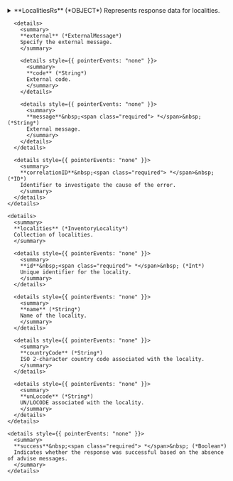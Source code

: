 
<details>
  <summary>
  **LocalitiesRs** (*OBJECT*)  
  Represents response data for localities.  
  </summary>
  
  
    <details>
      <summary>
      **adviseMessages** (*AdviseMessage*)  
      Collection of advise messages.  
      </summary>
  
      <details style={{ pointerEvents: "none" }}>
        <summary>
        **code**&nbsp;<span class="required"> *</span>&nbsp; (*ID*)  
        AM code: The following codes can be returned:  
        </summary>
      </details>

      <details style={{ pointerEvents: "none" }}>
        <summary>
        **description**&nbsp;<span class="required"> *</span>&nbsp; (*String*)  
        Error description  
        </summary>
      </details>

      <details style={{ pointerEvents: "none" }}>
        <summary>
        **level**&nbsp;<span class="required"> *</span>&nbsp; (*Enum of AdviseMessageLevel*)  
        Indicates the level of importance of the message.
Possible values: ERROR, WARN, INFO.  
        Possible values:  
        `WARN`  
      `ERROR`  
      `INFO`  
        </summary>
      </details>

      <details>
        <summary>
        **external** (*ExternalMessage*)  
        Specify the external message.  
        </summary>
  
        <details style={{ pointerEvents: "none" }}>
          <summary>
          **code** (*String*)  
          External code.  
          </summary>
        </details>

        <details style={{ pointerEvents: "none" }}>
          <summary>
          **message**&nbsp;<span class="required"> *</span>&nbsp; (*String*)  
          External message.  
          </summary>
        </details>
      </details>

      <details style={{ pointerEvents: "none" }}>
        <summary>
        **correlationID**&nbsp;<span class="required"> *</span>&nbsp; (*ID*)  
        Identifier to investigate the cause of the error.  
        </summary>
      </details>
    </details>

    <details>
      <summary>
      **localities** (*InventoryLocality*)  
      Collection of localities.  
      </summary>
  
      <details style={{ pointerEvents: "none" }}>
        <summary>
        **id**&nbsp;<span class="required"> *</span>&nbsp; (*Int*)  
        Unique identifier for the locality.
        </summary>
      </details>

      <details style={{ pointerEvents: "none" }}>
        <summary>
        **name** (*String*)  
        Name of the locality.  
        </summary>
      </details>

      <details style={{ pointerEvents: "none" }}>
        <summary>
        **countryCode** (*String*)  
        ISO 2-character country code associated with the locality.  
        </summary>
      </details>

      <details style={{ pointerEvents: "none" }}>
        <summary>
        **unLocode** (*String*)  
        UN/LOCODE associated with the locality.  
        </summary>
      </details>
    </details>

    <details style={{ pointerEvents: "none" }}>
      <summary>
      **success**&nbsp;<span class="required"> *</span>&nbsp; (*Boolean*)  
      Indicates whether the response was successful based on the absence of advise messages.  
      </summary>
    </details>
</details>
